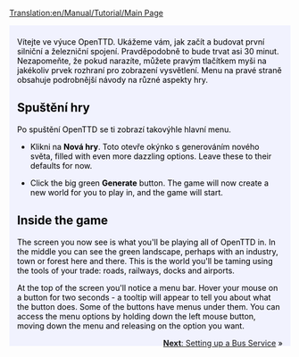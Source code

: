 [[Translation:en/Manual/Tutorial/Main Page]]
{{cs/Překlad|origin= en/Manual/Tutorial/Main Page
|from  = en
|to    = cs
|Percentage =90
}}
{{en/Tabs|5|1
|cs/Manual/Tutorial/Main Page|1. Začínáme<!--
-->|cs/Manual/Tutorial/Autobusy|2. Autobusy<!--
-->|cs/Manual/Tutorial/Vlaky|3. Vlaky<!--
-->|cs/Manual/Tutorial/Letadla|4. Letadla<!--
-->|cs/Manual/Tutorial/Závěr|5. Závěr}}
<div style="padding:.5em 1em 1em 1em; border-top:none; background-color:#f1f2fe; color:#000;">
{{cs/Manual/Tutorial/Cvičení}}
Vítejte ve výuce OpenTTD. Ukážeme vám, jak začít a budovat první silniční a železniční spojení. Pravděpodobně to bude trvat asi 30 minut. Nezapomeňte, že pokud narazíte, můžete pravým tlačítkem myši na jakékoliv prvek rozhraní pro zobrazení vysvětlení. Menu na pravé straně obsahuje podrobnější návody na různé aspekty hry.

==Spuštění hry==
{{en/Phototable|[[File:cs/Manual/Tutorial/Main menu new game CZE.png|Main menu]]|Hlavní menu OpenTTD|center}}
Po spuštění OpenTTD se ti zobrazí takovýhle hlavní menu. 


*Klikni na '''Nová hry'''. Toto otevře okýnko s generováním nového světa, filled with even more dazzling options. Leave these to their defaults for now.
{{en/Phototable|[[File:en/Manual/Worldgenerationdialog.png|Okynko pro vygenerování světa]]|The World Generation dialog. The four images at the top allow you to change the climate. We'll leave all options the way they are for this tutorial.|center}}

*Click the big green '''Generate''' button. The game will now create a new world for you to play in, and the game will start.

==Inside the game==
{{en/Phototable|[[File:en/Manual/Tutorial/Aftergamestart.png|after the start]]|Right after the start of a new game.|right}}
The screen you now see is what you'll be playing all of OpenTTD in. In the middle you can see the green landscape, perhaps with an industry, town or forest here and there. This is the world you'll be taming using the tools of your trade: roads, railways, docks and airports. 

At the top of the screen you'll notice a menu bar. Hover your mouse on a button for two seconds - a tooltip will appear to tell you about what the button does. Some of the buttons have menus under them. You can access the menu options by holding down the left mouse button, moving down the menu and releasing on the option you want.
<br style="clear:both;">


<span style="float: right">[[cs/Tutorial/Autobusy|'''Next''': Setting up a Bus Service]] &raquo;</span>
</div>